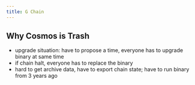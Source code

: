 ```yaml
---
title: G Chain
---
```


## Why Cosmos is Trash


- upgrade situation: have to propose a time, everyone has to upgrade binary at same time
- if chain halt, everyone has to replace the binary
- hard to get archive data, have to export chain state; have to run binary from 3 years ago